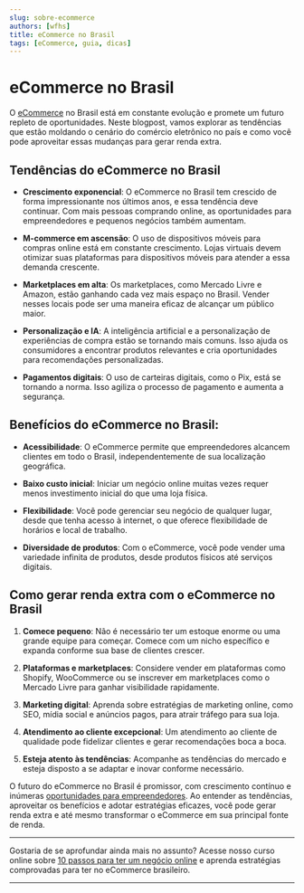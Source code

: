 ```yaml
---
slug: sobre-ecommerce
authors: [wfhs]
title: eCommerce no Brasil
tags: [eCommerce, guia, dicas]
---
```


# eCommerce no Brasil

O [eCommerce](https://pay.kiwify.com.br/j6T8j8S) no Brasil está em constante evolução e promete um futuro repleto de oportunidades. Neste blogpost, vamos explorar as tendências que estão moldando o cenário do comércio eletrônico no país e como você pode aproveitar essas mudanças para gerar renda extra.

## Tendências do eCommerce no Brasil

- **Crescimento exponencial**: O eCommerce no Brasil tem crescido de forma impressionante nos últimos anos, e essa tendência deve continuar. Com mais pessoas comprando online, as oportunidades para empreendedores e pequenos negócios também aumentam.

- **M-commerce em ascensão**: O uso de dispositivos móveis para compras online está em constante crescimento. Lojas virtuais devem otimizar suas plataformas para dispositivos móveis para atender a essa demanda crescente.

- **Marketplaces em alta**: Os marketplaces, como Mercado Livre e Amazon, estão ganhando cada vez mais espaço no Brasil. Vender nesses locais pode ser uma maneira eficaz de alcançar um público maior.

- **Personalização e IA**: A inteligência artificial e a personalização de experiências de compra estão se tornando mais comuns. Isso ajuda os consumidores a encontrar produtos relevantes e cria oportunidades para recomendações personalizadas.

- **Pagamentos digitais**: O uso de carteiras digitais, como o Pix, está se tornando a norma. Isso agiliza o processo de pagamento e aumenta a segurança.

## Benefícios do eCommerce no Brasil:

- **Acessibilidade**: O eCommerce permite que empreendedores alcancem clientes em todo o Brasil, independentemente de sua localização geográfica.

- **Baixo custo inicial**: Iniciar um negócio online muitas vezes requer menos investimento inicial do que uma loja física.

- **Flexibilidade**: Você pode gerenciar seu negócio de qualquer lugar, desde que tenha acesso à internet, o que oferece flexibilidade de horários e local de trabalho.

- **Diversidade de produtos**: Com o eCommerce, você pode vender uma variedade infinita de produtos, desde produtos físicos até serviços digitais.

## Como gerar renda extra com o eCommerce no Brasil

1. **Comece pequeno**: Não é necessário ter um estoque enorme ou uma grande equipe para começar. Comece com um nicho específico e expanda conforme sua base de clientes crescer.

2. **Plataformas e marketplaces**: Considere vender em plataformas como Shopify, WooCommerce ou se inscrever em marketplaces como o Mercado Livre para ganhar visibilidade rapidamente.

3. **Marketing digital**: Aprenda sobre estratégias de marketing online, como SEO, mídia social e anúncios pagos, para atrair tráfego para sua loja.

4. **Atendimento ao cliente excepcional**: Um atendimento ao cliente de qualidade pode fidelizar clientes e gerar recomendações boca a boca.

5. **Esteja atento às tendências**: Acompanhe as tendências do mercado e esteja disposto a se adaptar e inovar conforme necessário.

O futuro do eCommerce no Brasil é promissor, com crescimento contínuo e inúmeras [oportunidades para empreendedores](https://pay.kiwify.com.br/j6T8j8S). Ao entender as tendências, aproveitar os benefícios e adotar estratégias eficazes, você pode gerar renda extra e até mesmo transformar o eCommerce em sua principal fonte de renda.

<hr/>
Gostaria de se aprofundar ainda mais no assunto? Acesse nosso curso online sobre <a href="https://pay.kiwify.com.br/j6T8j8S">10 passos para ter um negócio online</a> e aprenda estratégias comprovadas para ter no eCommerce brasileiro. <br />
<hr/>
